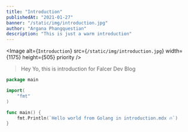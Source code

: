 ```yaml
---
title: "Introduction"
publishedAt: "2021-01-27"
banner: "/static/img/introduction.jpg"
author: "Argana Phangquestian"
description: "This is just a warm introduction"
---
```


<Image
  alt={`Introduction`}
  src={`/static/img/introduction.jpg`}
  width={1175}
  height={505}
  priority
/>

> Hey Yo, this is introduction for Falcer Dev Blog

```go:main.go
package main

import(
	"fmt"
)

func main() {
	fmt.Println(`Hello world from Golang in introduction.mdx 🔥`)
}
```
